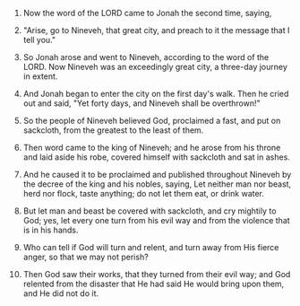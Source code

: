 
1. Now the word of the LORD came to Jonah the second time, saying,

2. "Arise, go to Nineveh, that great city, and preach to it the message that I tell you."

3. So Jonah arose and went to Nineveh, according to the word of the LORD. Now Nineveh was an exceedingly great city, a three-day journey in extent.

4. And Jonah began to enter the city on the first day's walk. Then he cried out and said, "Yet forty days, and Nineveh shall be overthrown!"

5. So the people of Nineveh believed God, proclaimed a fast, and put on sackcloth, from the greatest to the least of them.

6. Then word came to the king of Nineveh; and he arose from his throne and laid aside his robe, covered himself with sackcloth and sat in ashes.

7. And he caused it to be proclaimed and published throughout Nineveh by the decree of the king and his nobles, saying, Let neither man nor beast, herd nor flock, taste anything; do not let them eat, or drink water.

8. But let man and beast be covered with sackcloth, and cry mightily to God; yes, let every one turn from his evil way and from the violence that is in his hands.

9. Who can tell if God will turn and relent, and turn away from His fierce anger, so that we may not perish?

10. Then God saw their works, that they turned from their evil way; and God relented from the disaster that He had said He would bring upon them, and He did not do it.


